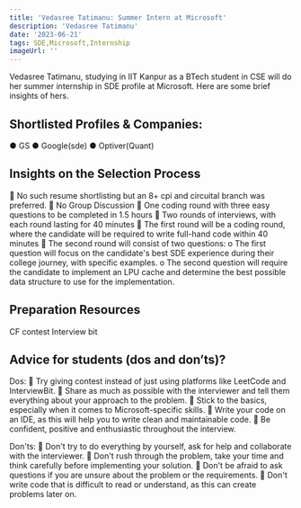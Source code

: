---
title: 'Vedasree Tatimanu: Summer Intern at Microsoft'
description: 'Vedasree Tatimanu'
date: '2023-06-21'
tags: SDE,Microsoft,Internship
imageUrl: ''
---

Vedasree Tatimanu, studying in IIT Kanpur as a BTech student in CSE will do
her summer internship in SDE profile at Microsoft. Here are some brief
insights of hers.

## Shortlisted Profiles & Companies:
● GS
● Google(sde)
● Optiver(Quant)

## Insights on the Selection Process
 No such resume shortlisting but an 8+ cpi and circuital branch
was preferred.
 No Group Discussion
 One coding round with three easy questions to be completed in
1.5 hours
 Two rounds of interviews, with each round lasting for 40 minutes
 The first round will be a coding round, where the candidate will
be required to write full-hand code within 40 minutes
 The second round will consist of two questions:
o The first question will focus on the candidate&#39;s best SDE
experience during their college journey, with specific
examples.
o The second question will require the candidate to
implement an LPU cache and determine the best
possible data structure to use for the implementation.

##  Preparation Resources
CF contest
Interview bit

## Advice for students (dos and don’ts)? 
Dos:
 Try giving contest instead of just using platforms like LeetCode and InterviewBit.
 Share as much as possible with the interviewer and tell them everything about your
approach to the problem.
 Stick to the basics, especially when it comes to Microsoft-specific skills.
 Write your code on an IDE, as this will help you to write clean and maintainable code.
 Be confident, positive and enthusiastic throughout the interview.

Don'ts:
 Don't try to do everything by yourself, ask for help and collaborate with the interviewer.
 Don't rush through the problem, take your time and think carefully before implementing
your solution.
 Don't be afraid to ask questions if you are unsure about the problem or the
requirements.
 Don't write code that is difficult to read or understand, as this can create problems later
on.

